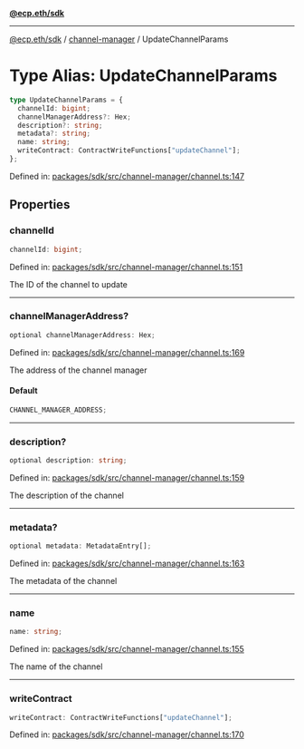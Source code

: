 [**@ecp.eth/sdk**](../../index.mdx)

---

[@ecp.eth/sdk](/sdk-reference/index.mdx) / [channel-manager](/sdk-reference/channel-manager/index.mdx) / UpdateChannelParams

# Type Alias: UpdateChannelParams

```ts
type UpdateChannelParams = {
  channelId: bigint;
  channelManagerAddress?: Hex;
  description?: string;
  metadata?: string;
  name: string;
  writeContract: ContractWriteFunctions["updateChannel"];
};
```

Defined in: [packages/sdk/src/channel-manager/channel.ts:147](https://github.com/ecp-eth/comments-monorepo/blob/main/packages/sdk/src/channel-manager/channel.ts#L147)

## Properties

### channelId

```ts
channelId: bigint;
```

Defined in: [packages/sdk/src/channel-manager/channel.ts:151](https://github.com/ecp-eth/comments-monorepo/blob/main/packages/sdk/src/channel-manager/channel.ts#L151)

The ID of the channel to update

---

### channelManagerAddress?

```ts
optional channelManagerAddress: Hex;
```

Defined in: [packages/sdk/src/channel-manager/channel.ts:169](https://github.com/ecp-eth/comments-monorepo/blob/main/packages/sdk/src/channel-manager/channel.ts#L169)

The address of the channel manager

#### Default

```ts
CHANNEL_MANAGER_ADDRESS;
```

---

### description?

```ts
optional description: string;
```

Defined in: [packages/sdk/src/channel-manager/channel.ts:159](https://github.com/ecp-eth/comments-monorepo/blob/main/packages/sdk/src/channel-manager/channel.ts#L159)

The description of the channel

---

### metadata?

```ts
optional metadata: MetadataEntry[];
```

Defined in: [packages/sdk/src/channel-manager/channel.ts:163](https://github.com/ecp-eth/comments-monorepo/blob/main/packages/sdk/src/channel-manager/channel.ts#L163)

The metadata of the channel

---

### name

```ts
name: string;
```

Defined in: [packages/sdk/src/channel-manager/channel.ts:155](https://github.com/ecp-eth/comments-monorepo/blob/main/packages/sdk/src/channel-manager/channel.ts#L155)

The name of the channel

---

### writeContract

```ts
writeContract: ContractWriteFunctions["updateChannel"];
```

Defined in: [packages/sdk/src/channel-manager/channel.ts:170](https://github.com/ecp-eth/comments-monorepo/blob/main/packages/sdk/src/channel-manager/channel.ts#L170)
